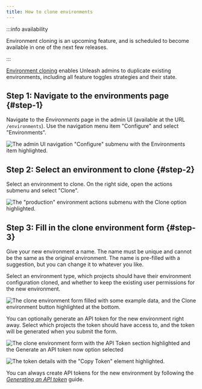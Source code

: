 ```yaml
---
title: How to clone environments
---
```


:::info availability

Environment cloning is an upcoming feature, and is scheduled to become available in one of the next few releases.

:::

[Environment cloning](../reference/environments.md#cloning-environments) enables Unleash admins to duplicate existing environments, including all feature toggles strategies and their state.

## Step 1: Navigate to the environments page {#step-1}

Navigate to the _Environments_ page in the admin UI (available at the URL `/environments`). Use the navigation menu item "Configure" and select "Environments".

![The admin UI navigation "Configure" submenu with the Environments item highlighted.](/img/clone-environment-1.png)

## Step 2: Select an environment to clone {#step-2}

Select an environment to clone. On the right side, open the actions submenu and select "Clone".

![The "production" environment actions submenu with the Clone option highlighted.](/img/clone-environment-2.png)

## Step 3: Fill in the clone environment form {#step-3}

Give your new environment a name. The name must be unique and cannot be the same as the original environment. The name is pre-filled with a suggestion, but you can change it to whatever you like.

Select an environment type, which projects should have their environment configuration cloned, and whether to keep the existing user permissions for the new environment.

![The clone environment form filled with some example data, and the Clone environment button highlighted at the bottom.](/img/clone-environment-3.png)

You can optionally generate an API token for the new environment right away. Select which projects the token should have access to, and the token will be generated when you submit the form.

![The clone environment form with the API Token section highlighted and the Generate an API token now option selected](/img/clone-environment-4.png)

![The token details with the "Copy Token" element highlighted.](/img/clone-environment-5.png)

You can always create API tokens for the new environment by following the [_Generating an API token_](../how-to/how-to-create-api-tokens.mdx) guide.
